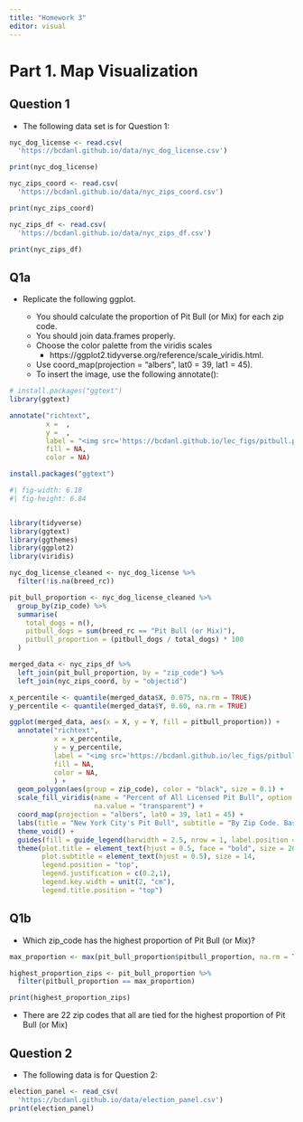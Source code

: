 ```yaml
---
title: "Homework 3"
editor: visual
---
```


# Part 1. Map Visualization

## Question 1

- The following data set is for Question 1:
```r
nyc_dog_license <- read.csv(
  'https://bcdanl.github.io/data/nyc_dog_license.csv')

print(nyc_dog_license)
```

```r
nyc_zips_coord <- read.csv(
  'https://bcdanl.github.io/data/nyc_zips_coord.csv')

print(nyc_zips_coord)
```

```r
nyc_zips_df <- read.csv(
  'https://bcdanl.github.io/data/nyc_zips_df.csv')

print(nyc_zips_df)
```

## Q1a

- Replicate the following ggplot.

  - You should calculate the proportion of Pit Bull (or Mix) for each zip code.
  - You should join data.frames properly.
  - Choose the color palette from the viridis scales
    - https://ggplot2.tidyverse.org/reference/scale_viridis.html.
  - Use coord_map(projection = "albers", lat0 = 39, lat1 = 45).
  - To insert the image, use the following annotate():

```r
# install.packages("ggtext")
library(ggtext)

annotate("richtext", 
         x =  , 
         y =  , 
         label = "<img src='https://bcdanl.github.io/lec_figs/pitbull.png' width='750'/>", 
         fill = NA,
         color = NA) 
```


```r
install.packages("ggtext")
```
```r
#| fig-width: 6.18
#| fig-height: 6.84


library(tidyverse)
library(ggtext)
library(ggthemes)
library(ggplot2)
library(viridis)

nyc_dog_license_cleaned <- nyc_dog_license %>%
  filter(!is.na(breed_rc))

pit_bull_proportion <- nyc_dog_license_cleaned %>%
  group_by(zip_code) %>%
  summarise(
    total_dogs = n(),
    pitbull_dogs = sum(breed_rc == "Pit Bull (or Mix)"),
    pitbull_proportion = (pitbull_dogs / total_dogs) * 100
  )

merged_data <- nyc_zips_df %>%
  left_join(pit_bull_proportion, by = "zip_code") %>%
  left_join(nyc_zips_coord, by = "objectid")

x_percentile <- quantile(merged_data$X, 0.075, na.rm = TRUE)
y_percentile <- quantile(merged_data$Y, 0.60, na.rm = TRUE)

ggplot(merged_data, aes(x = X, y = Y, fill = pitbull_proportion)) +
  annotate("richtext",
           x = x_percentile,  
           y = y_percentile,  
           label = "<img src='https://bcdanl.github.io/lec_figs/pitbull.png' width='750'/>",
           fill = NA,
           color = NA,
           ) +
  geom_polygon(aes(group = zip_code), color = "black", size = 0.1) +
  scale_fill_viridis(name = "Percent of All Licensed Pit Bull", option = "magma", direction = 1, breaks = c(2.5, 5, 7.5, 10, 12.5, 15, 17.5, 20, 22.5), limits = c(0,22.5),
                     na.value = "transparent") +
  coord_map(projection = "albers", lat0 = 39, lat1 = 45) +
  labs(title = "New York City's Pit Bull", subtitle = "By Zip Code. Based on Licensing Data") +
  theme_void() +
  guides(fill = guide_legend(barwidth = 2.5, nrow = 1, label.position = "bottom")) +
  theme(plot.title = element_text(hjust = 0.5, face = "bold", size = 20),
        plot.subtitle = element_text(hjust = 0.5), size = 14,
        legend.position = "top",
        legend.justification = c(0.2,1),
        legend.key.width = unit(2, "cm"),
        legend.title.position = "top")


```

## Q1b
- Which zip_code has the highest proportion of Pit Bull (or Mix)?

```r
max_proportion <- max(pit_bull_proportion$pitbull_proportion, na.rm = TRUE)

highest_proportion_zips <- pit_bull_proportion %>%
  filter(pitbull_proportion == max_proportion)

print(highest_proportion_zips)
```
- There are 22 zip codes that all are tied for the highest proportion of Pit Bull (or Mix)

## Question 2
- The following data is for Question 2:

```r
election_panel <- read_csv(
  'https://bcdanl.github.io/data/election_panel.csv')
print(election_panel)
```

```r
```

```r

```

